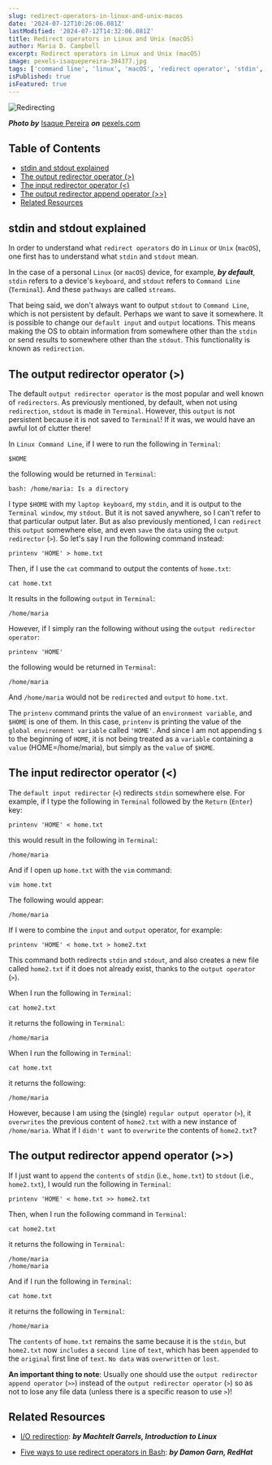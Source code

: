 ```yaml
---
slug: redirect-operators-in-linux-and-unix-macos
date: '2024-07-12T10:26:06.081Z'
lastModified: '2024-07-12T14:32:06.081Z'
title: Redirect operators in Linux and Unix (macOS)
author: Maria D. Campbell
excerpt: Redirect operators in Linux and Unix (macOS)
image: pexels-isaquepereira-394377.jpg
tags: ['command line', 'linux', 'macOS', 'redirect operator', 'stdin', 'stdout']
isPublished: true
isFeatured: true
---
```


![Redirecting](pexels-isaquepereira-394377.jpg)

**_Photo by_** [Isaque Pereira](https://www.pexels.com/@isaquepereira/) **_on_**
[pexels.com](https://www.pexels.com/photo/yellow-arrow-led-signage-394377/)

## Table of Contents

-   [stdin and stdout explained](#stdin-and-stdout-explained)
-   [The output redirector operator (>)](#the-output-redirector-operator-)
-   [The input redirector operator (<)](#the-input-redirector-operator-)
-   [The output redirector append operator (>>)](#the-output-redirector-append-operator-)
-   [Related Resources](#related-resources)

## stdin and stdout explained

In order to understand what `redirect operators` do in `Linux` or `Unix`
(`macOS`), one first has to understand what `stdin` and `stdout` mean.

In the case of a personal `Linux` (or `macOS`) device, for example, **_by
default_**, `stdin` refers to a device's `keyboard`, and `stdout` refers to
`Command Line` (`Terminal`). And these `pathways` are called `streams`.

That being said, we don't always want to output `stdout` to `Command Line`,
which is not persistent by default. Perhaps we want to save it somewhere. It is
possible to change our `default input` and `output` locations. This means making
the OS to obtain information from somewhere other than the `stdin` or send
results to somewhere other than the `stdout`. This functionality is known as
`redirection`.

## The output redirector operator (>)

The default `output redirector operator` is the most popular and well known of
`redirectors`. As previously mentioned, by default, when not using
`redirection`, `stdout` is made in `Terminal`. However, this `output` is not
persistent because it is not saved to `Terminal`! If it was, we would have an
awful lot of clutter there!

In `Linux Command Line`, if I were to run the following in `Terminal`:

```shell
$HOME
```

the following would be returned in `Terminal`:

```shell
bash: /home/maria: Is a directory
```

I type `$HOME` with my `laptop keyboard`, my `stdin`, and it is output to the
`Terminal window`, my `stdout`. But it is not saved anywhere, so I can't refer
to that particular output later. But as also previously mentioned, I can
`redirect` this `output` somewhere else, and even `save` the `data` using the
`output redirector` (`>`). So let's say I run the following command instead:

```shell
printenv 'HOME' > home.txt
```

Then, if I use the `cat` command to output the contents of `home.txt`:

```shell
cat home.txt
```

It results in the following `output` in `Terminal`:

```shell
/home/maria
```

However, if I simply ran the following without using the
`output redirector operator`:

```shell
printenv 'HOME'
```

the following would be returned in `Terminal`:

```shell
/home/maria
```

And `/home/maria` would not be `redirected` and `output` to `home.txt`.

The `printenv` command prints the value of an `environment variable`, and
`$HOME` is one of them. In this case, `printenv` is printing the value of the
`global environment variable` called `'HOME'`. And since I am not appending `$`
to the beginning of `HOME`, it is not being treated as a `variable` containing a
`value` (HOME=/home/maria), but simply as the `value` of `$HOME`.

## The input redirector operator (<)

The `default input redirector` (`<`) redirects `stdin` somewhere else. For
example, if I type the following in `Terminal` followed by the `Return`
(`Enter`) key:

```shell
printenv 'HOME' < home.txt
```

this would result in the following in `Terminal`:

```shell
/home/maria
```

And if I open up `home.txt` with the `vim` command:

```shell
vim home.txt
```

The following would appear:

```shell
/home/maria
```

If I were to combine the `input` and `output` operator, for example:

```shell
printenv 'HOME' < home.txt > home2.txt
```

This command both redirects `stdin` and `stdout`, and also creates a new file
called `home2.txt` if it does not already exist, thanks to the `output operator`
(`>`).

When I run the following in `Terminal`:

```shell
cat home2.txt
```

it returns the following in `Terminal`:

```shell
/home/maria
```

When I run the following in `Terminal`:

```shell
cat home.txt
```

it returns the following:

```shell
/home/maria
```

However, because I am using the (single) `regular output operator` (`>`), it
`overwrites` the previous content of `home2.txt` with a new instance of
`/home/maria`. What if I `didn't want` to `overwrite` the contents of
`home2.txt`?

## The output redirector append operator (>>)

If I just want to `append` the `contents` of `stdin` (i.e., `home.txt`) to
`stdout` (i.e., `home2.txt`), I would run the following in `Terminal`:

```shell
printenv 'HOME' < home.txt >> home2.txt
```

Then, when I run the following command in `Terminal`:

```shell
cat home2.txt
```

it returns the following in `Terminal`:

```shell
/home/maria
/home/maria
```

And if I run the following in `Terminal`:

```shell
cat home.txt
```

it returns the following in `Terminal`:

```shell
/home/maria
```

The `contents` of `home.txt` remains the same because it is the `stdin`, but
`home2.txt` now `includes` a `second line` of `text`, which has been `appended`
to the `original` first line of `text`. `No data` was `overwritten` or `lost`.

**An important thing to note**: Usually one should use the
`output redirector append operator` (`>>`) instead of the
`output redirector operator` (`>`) so as not to lose any file data (unless there
is a specific reason to use `>`)!

## Related Resources

-   [I/O redirection](https://tldp.org/LDP/intro-linux/html/sect_05_01.html):
    **_by Machtelt Garrels, Introduction to Linux_**

-   [Five ways to use redirect operators in Bash](https://www.redhat.com/sysadmin/redirect-operators-bash):
    **_by Damon Garn, RedHat_**
